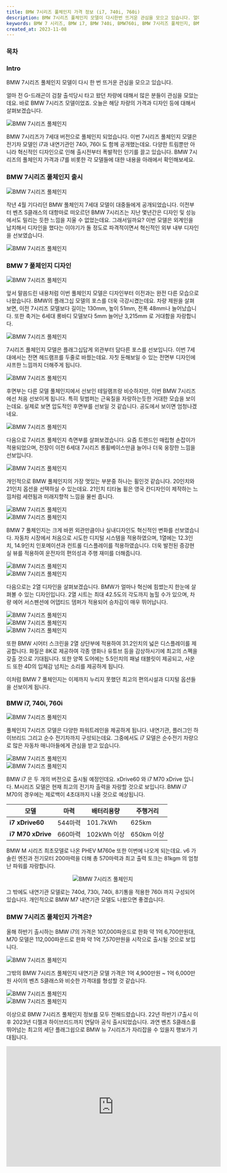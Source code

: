 ```yaml
---
title: BMW 7시리즈 풀체인지 가격 정보 (i7, 740i, 760i)
description: BMW 7시리즈 풀체인지 모델이 다시한번 뜨거운 관심을 모으고 있습니다. 얼마 전 G-드래곤이 검찰 출석당시 타고 왔던 차량에 대해서 많은 분들이 관심을 모았는데요. 바로 BMW 7시리즈 모델이었죠. 오늘은 해당 차량의 가격과 디자인 등에 대해서 살펴보겠습니다.
keywords: BMW 7 시리즈, BMW i7, BMW 740i, BMW760i, BMW 7시리즈 풀체인지, BMW 7시리즈 풀체인지 가격, BMW 7시리즈 풀체인지 디자인, BMW 7시리즈 풀체인지 출시
created_at: 2023-11-08
---
```


### 목차

### Intro

BMW 7시리즈 풀체인지 모델이 다시 한 번 뜨거운 관심을 모으고 있습니다.

얼마 전 G-드래곤이 검찰 출석당시 타고 왔던 차량에 대해서 많은 분들이 관심을 모았는데요. 바로 BMW 7시리즈 모델이었죠. 오늘은 해당 차량의 가격과 디자인 등에 대해서 살펴보겠습니다.

<Image src='bmw-7-series/01.jpg' alt='BMW 7시리즈 풀체인지' orientation='square' />

BMW 7시리즈가 7세대 버전으로 풀체인지 되었습니다. 이번 7시리즈 풀체인지 모델은 전기차 모델인 i7과 내연기관인 740i, 760i 도 함께 공개했는데요. 다양한 트림뿐만 아니라 혁신적인 디자인으로 인해 출시전부터 폭발적인 인기를 끌고 있습니다. BMW 7시리즈의 풀체인지 가격과 i7를 비롯한 각 모델들에 대한 내용을 아래에서 확인해보세요.

### BMW 7시리즈 풀체인지 출시

<Image src='bmw-7-series/02.jpg' alt='BMW 7시리즈 풀체인지' />

작년 4월 기다리던 BMW 풀체인지 7세대 모델이 대중들에게 공개되었습니다. 이전부터 벤츠 S클래스의 대항마로 떠오르던 BMW 7시리즈는 지난 몇년간은 디자인 및 성능에서도 밀리는 듯한 느낌을 지울 수 없었는데요. 그래서일까요? 이번 모델은 외계인을 납치해서 디자인을 했다는 이야기가 돌 정도로 파격적이면서 혁신적인 외부 내부 디자인을 선보였습니다.

<Image src='bmw-7-series/03.jpg' alt='BMW 7시리즈 풀체인지' />

### BMW 7 풀체인지 디자인

<Image src='bmw-7-series/04.jpg' alt='BMW 7시리즈 풀체인지' />

앞서 말씀드린 내용처럼 이번 풀체인지 모델은 디자인부터 이전과는 완전 다른 모습으로 나왔습니다. BMW의 플래그십 모델의 포스를 더욱 극강시켰는데요. 차량 제원을 살펴보면, 이전 7시리즈 모델보다 길이는 130mm, 높이 51mm, 전폭 48mm나 늘어났습니다. 또한 축거는 6세대 롱바디 모델보다 5mm 늘어난 3,215mm 로 거대함을 자랑합니다.

<Image src='bmw-7-series/05.jpg' alt='BMW 7시리즈 풀체인지' />

7시리즈 풀체인지 모델은 플래그십답게 외관부터 담다른 포스를 선보입니다. 이번 7세대에서는 전면 헤드램프를 두줄로 바꿨는데요. 자칫 둔해보일 수 있는 전면부 디자인에 샤프한 느낌까지 더해주게 됩니다.

<Image src='bmw-7-series/06.jpg' alt='BMW 7시리즈 풀체인지' />

후면부는 다른 모델 풀체인지에서 선보인 테일램프랑 비슷하지만, 이번 BMW 7시리즈에선 처음 선보이게 됩니다. 특히 뒷범퍼는 근육질을 자랑하는듯한 거대한 모습을 보이는데요. 실제로 보면 압도적인 후면부를 선보일 것 같습니다. 공도에서 보이면 엄청나겠네요.

<Image src='bmw-7-series/07.jpg' alt='BMW 7시리즈 풀체인지' />

다음으로 7시리즈 풀체인지 측면부를 살펴보겠습니다. 요즘 트렌드인 매립형 손잡이가 적용되었으며, 전장이 이전 6세대 7시리즈 롱휠베이스만큼 늘어나 더욱 웅장한 느낌을 선보입니다.

<Image src='bmw-7-series/08.jpg' alt='BMW 7시리즈 풀체인지' />

개인적으로 BMW 풀체인지의 가장 멋있는 부분중 하나는 휠인것 같습니다. 20인치와 21인치 옵션을 선택하실 수 있는데요. 21인치 티타늄 휠은 영국 칸디자인이 제작하는 느낌처럼 세련됨과 미래지향적 느낌을 물씬 줍니다.

<Image src='bmw-7-series/09.jpg' alt='BMW 7시리즈 풀체인지' />
<br />
<Image src='bmw-7-series/10.jpg' alt='BMW 7시리즈 풀체인지' />

BMW 7 풀체인지는 크게 바뀐 외관만큼이나 실내디자인도 혁신적인 변화를 선보였습니다. 자동차 시장에서 처음으로 시도한 디지털 시스템을 적용하였으며, 1열에는 12.3인치, 14.9인치 인포메이션과 컨트롤 디스플레이를 적용하였습니다. 더욱 발전된 증강현실 뷰를 적용하여 운전자의 편의성과 주행 재미를 더해줍니다.

<Image src='bmw-7-series/11.jpg' alt='BMW 7시리즈 풀체인지' />
<br />
<Image src='bmw-7-series/12.jpg' alt='BMW 7시리즈 풀체인지' />

다음으로는 2열 디자인을 살펴보겠습니다. BMW가 얼마나 혁신에 힘썼는지 한눈에 살펴볼 수 있는 디자인입니다. 2열 시트는 최대 42.5도의 각도까지 눕힐 수가 있으며, 차량 에어 서스펜션에 어뎁티드 뎀퍼가 적용되어 승차감이 매우 뛰어납니다.

<Image src='bmw-7-series/13.jpg' alt='BMW 7시리즈 풀체인지' />
<br />
<Image src='bmw-7-series/14.jpg' alt='BMW 7시리즈 풀체인지' />
<br />
<Image src='bmw-7-series/15.jpg' alt='BMW 7시리즈 풀체인지' />

또한 BMW 시어터 스크린을 2열 상단부에 적용하여 31.2인치의 넓은 디스플레이를 제공합니다. 화질은 8K로 제공하여 각종 영화나 유튜브 등을 감상하시기에 최고의 스펙을 갖출 것으로 기대됩니다. 또한 양쪽 도어에는 5.5인치의 패널 태블릿이 제공되고, 사운드 또한 4D의 입체감 넘치는 소리를 제공하게 됩니다.

이처럼 BMW 7 풀체인지는 이제까지 누리지 못했던 최고의 편의시설과 디지털 옵션들을 선보이게 됩니다.

### BMW i7, 740i, 760i

<Image src='bmw-7-series/16.jpg' alt='BMW 7시리즈 풀체인지' />

풀체인지 7시리즈 모델은 다양한 파워트레인을 제공하게 됩니다. 내연기관, 플러그인 하이브리드 그리고 순수 전기차까지 구성되는데요. 그중에서도 i7 모델은 순수전기 차량으로 많은 자동차 매니아들에게 관심을 받고 있습니다.

<Image src='bmw-7-series/17.jpg' alt='BMW 7시리즈 풀체인지' />
<br />
<Image src='bmw-7-series/18.jpg' alt='BMW 7시리즈 풀체인지' />

BMW i7 은 두 개의 버전으로 출시될 예정인데요. xDrive60 와 i7 M70 xDrive 입니다. M시리즈 모델은 현재 최고의 전기차 출력을 자랑할 것으로 보입니다. BMW i7 M70의 경우에는 제로백이 4초대까지 나올 것으로 예상됩니다.

| 모델              | 마력    | 배터리용량  | 주행거리   |
| ----------------- | ------- | ----------- | ---------- |
| **i7 xDrive60**   | 544마력 | 101.7kWh    | 625km      |
| **i7 M70 xDrive** | 660마력 | 102kWh 이상 | 650km 이상 |

BMW M 시리즈 최초모델로 나온 PHEV M760e 또한 이번에 나오게 되는데요. v6 가솔린 엔진과 전기모터 200마력을 더해 총 570마력과 최고 출력 토크는 81kgm 의 엄청난 파워를 자랑합니다.

<p align='center'>
  <Image src='bmw-7-series/19.jpg' alt='BMW 7시리즈 풀체인지' width='auto' orientation='square' />
</p>

그 밖에도 내연기관 모델로는 740d, 730i, 740i, 8기통을 적용한 760i 까지 구성되어있습니다. 개인적으로 BMW M7 내연기관 모델도 나왔으면 좋겠습니다.

### BMW 7시리즈 풀체인지 가격은?

올해 하반기 출시하는 BMW i7의 가격은 107,000파운드로 한화 약 1억 6,700만원대, M70 모델은 112,000파운드로 한화 약 1억 7,570만원을 시작으로 출시될 것으로 보입니다.

<Image src='bmw-7-series/20.jpg' alt='BMW 7시리즈 풀체인지' />

그밖의 BMW 7시리즈 풀체인지 내연기관 모델 가격은 1억 4,900만원 ~ 1억 6,000만원 사이의 벤츠 S클래스와 비슷한 가격대를 형성할 것 같습니다.

<Image src='bmw-7-series/21.jpg' alt='BMW 7시리즈 풀체인지' />
<br />
<Image src='bmw-7-series/22.jpg' alt='BMW 7시리즈 풀체인지' />

이상으로 BMW 7시리즈 풀체인지 정보를 모두 전해드렸습니다. 22년 하반기 i7출시 이후 2023년 디젤과 하이브리드까지 연달아 공식 출시되었습니다. 과연 벤츠 S클래스를 뛰어넘는 최고의 세단 플래그쉽으로 BMW 뉴 7시리즈가 자리잡을 수 있을지 행보가 기대됩니다.

<p align='center'>
  <iframe
    src='https://www.youtube.com/embed/QqyEU2N4nx4'
    width='560'
    height='315'
    frameborder='0'
    allowfullscreen=''
  ></iframe>
</p>
